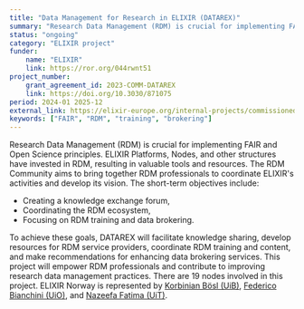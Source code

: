 ```yaml
---
title: "Data Management for Research in ELIXIR (DATAREX)"
summary: "Research Data Management (RDM) is crucial for implementing FAIR and Open Science principles. ELIXIR Platforms, Nodes, and other structures have invested in RDM, resulting in valuable tools and resources."
status: "ongoing"
category: "ELIXIR project"
funder:
    name: "ELIXIR"
    link: https://ror.org/044rwnt51
project_number:
    grant_agreement_id: 2023-COMM-DATAREX
    link: https://doi.org/10.3030/871075
period: 2024-01 2025-12
external_link: https://elixir-europe.org/internal-projects/commissioned-services/datarex
keywords: ["FAIR", "RDM", "training", "brokering"]
---
```

Research Data Management (RDM) is crucial for implementing FAIR and Open Science principles. 
ELIXIR Platforms, Nodes, and other structures have invested in RDM, resulting in valuable tools and resources. 
The RDM Community aims to bring together RDM professionals to coordinate ELIXIR's activities and develop its vision.
The short-term objectives include:

* Creating a knowledge exchange forum,
* Coordinating the RDM ecosystem,
* Focusing on RDM training and data brokering.

To achieve these goals, DATAREX will facilitate knowledge sharing, develop resources for RDM service providers, coordinate RDM training and content, and make recommendations for enhancing data brokering services. 
This project will empower RDM professionals and contribute to improving research data management practices.
There are 19 nodes involved in this project. ELIXIR Norway is represented by [Korbinian Bösl (UiB)](https://www4.uib.no/finn-ansatte/Korbinian.B%C3%B6sl), 
[Federico Bianchini (UiO)](https://www.mn.uio.no/bils/english/people/fredebi/), and [Nazeefa Fatima (UiT)](https://uit.no/ansatte/person?p_document_id=862295&p_dimension_id=88139).
